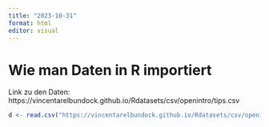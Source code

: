 ```yaml
---
title: "2023-10-31"
format: html
editor: visual
---
```


# Wie man Daten in R importiert

Link zu den Daten: https://vincentarelbundock.github.io/Rdatasets/csv/openintro/tips.csv

```r
d <- read.csv("https://vincentarelbundock.github.io/Rdatasets/csv/openintro/tips.csv")
```
